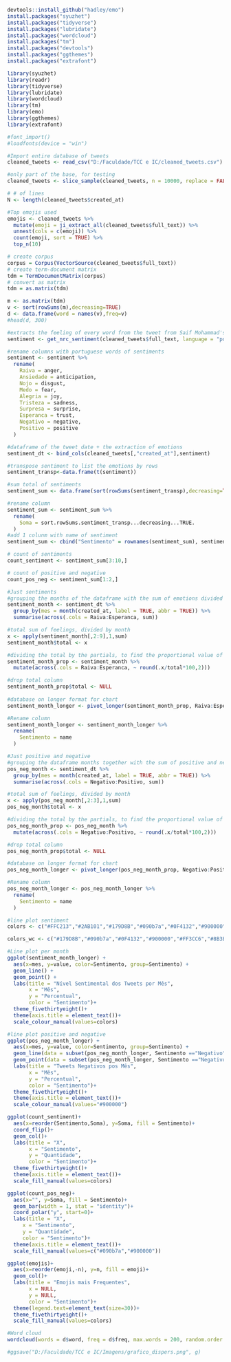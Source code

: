 ```r
devtools::install_github("hadley/emo")
install.packages("syuzhet")
install.packages("tidyverse")
install.packages("lubridate")
install.packages("wordcloud")
install.packages("tm")
install.packages("devtools")
install.packages("ggthemes")
install.packages("extrafont")
```


```r
library(syuzhet)
library(readr)
library(tidyverse)
library(lubridate)
library(wordcloud)
library(tm)
library(emo)
library(ggthemes)
library(extrafont)
```

```r
#font_import()
#loadfonts(device = "win")

#Import entire database of tweets
cleaned_tweets <- read_csv("D:/Faculdade/TCC e IC/cleaned_tweets.csv")

#only part of the base, for testing
cleaned_tweets <- slice_sample(cleaned_tweets, n = 10000, replace = FALSE)

# # of lines
N <- length(cleaned_tweets$created_at)
```

```r
#Top emojis used
emojis <- cleaned_tweets %>%
  mutate(emoji = ji_extract_all(cleaned_tweets$full_text)) %>%
  unnest(cols = c(emoji)) %>%
  count(emoji, sort = TRUE) %>%
  top_n(10)
```

```r
# create corpus
corpus = Corpus(VectorSource(cleaned_tweets$full_text))
# create term-document matrix
tdm = TermDocumentMatrix(corpus)
# convert as matrix
tdm = as.matrix(tdm)

m <- as.matrix(tdm)
v <- sort(rowSums(m),decreasing=TRUE)
d <- data.frame(word = names(v),freq=v)
#head(d, 300)
```

```r
#extracts the feeling of every word from the tweet from Saif Mohammad's NRC Emotion lexicon
sentiment <- get_nrc_sentiment(cleaned_tweets$full_text, language = "portuguese")
```

```r
#rename columns with portuguese words of sentiments
sentiment <- sentiment %>% 
  rename(
    Raiva = anger,
    Ansiedade = anticipation,
    Nojo = disgust, 
    Medo = fear,
    Alegria = joy,
    Tristeza = sadness, 
    Surpresa = surprise, 
    Esperanca = trust,
    Negativo = negative, 
    Positivo = positive
  )

#dataframe of the tweet date + the extraction of emotions
sentiment_dt <- bind_cols(cleaned_tweets[,"created_at"],sentiment)
```

```r
#transpose sentiment to list the emotions by rows
sentiment_transp<-data.frame(t(sentiment))

#sum total of sentiments
sentiment_sum <- data.frame(sort(rowSums(sentiment_transp),decreasing=TRUE))

#rename column
sentiment_sum <- sentiment_sum %>% 
  rename(
    Soma = sort.rowSums.sentiment_transp...decreasing...TRUE.
  )
#add 1 colunm with name of sentiment
sentiment_sum <- cbind("Sentimento" = rownames(sentiment_sum), sentiment_sum)

# count of sentiments
count_sentiment <- sentiment_sum[3:10,]

# count of positive and negative
count_pos_neg <- sentiment_sum[1:2,]
```

```r
#Just sentiments
#grouping the months of the dataframe with the sum of emotions divided by month and by emotion
sentiment_month <- sentiment_dt %>% 
  group_by(mes = month(created_at, label = TRUE, abbr = TRUE)) %>% 
  summarise(across(.cols = Raiva:Esperanca, sum))

#total sum of feelings, divided by month
x <- apply(sentiment_month[,2:9],1,sum)
sentiment_month$total <- x 

#dividing the total by the partials, to find the proportional value of each sentiment
sentiment_month_prop <- sentiment_month %>%
  mutate(across(.cols = Raiva:Esperanca, ~ round(.x/total*100,2))) 

#drop total column
sentiment_month_prop$total <- NULL
  
#database on longer format for chart
sentiment_month_longer <- pivot_longer(sentiment_month_prop, Raiva:Esperanca)

#Rename column
sentiment_month_longer <- sentiment_month_longer %>% 
  rename(
    Sentimento = name
  )
```

```r
#Just positive and negative
#grouping the dataframe months together with the sum of positive and negative
pos_neg_month <- sentiment_dt %>% 
  group_by(mes = month(created_at, label = TRUE, abbr = TRUE)) %>% 
  summarise(across(.cols = Negativo:Positivo, sum))

#total sum of feelings, divided by month
x <- apply(pos_neg_month[,2:3],1,sum)
pos_neg_month$total <- x 

#dividing the total by the partials, to find the proportional value of each sentiment
pos_neg_month_prop <- pos_neg_month %>%
  mutate(across(.cols = Negativo:Positivo, ~ round(.x/total*100,2))) 

#drop total column
pos_neg_month_prop$total <- NULL

#database on longer format for chart
pos_neg_month_longer <- pivot_longer(pos_neg_month_prop, Negativo:Positivo)

#Rename column
pos_neg_month_longer <- pos_neg_month_longer %>% 
  rename(
    Sentimento = name
  )
```


```r
#line plot sentiment
colors <- c("#FFC213","#2AB101","#179D8B","#090b7a","#0F4132","#900000","#FF3CC6","#8B3B79","#FED8B3","#B8F9A2")

colors_wc <- c("#179D8B","#090b7a","#0F4132","#900000","#FF3CC6","#8B3B79","#2AB101")

#Line plot per month
ggplot(sentiment_month_longer) + 
  aes(x=mes, y=value, color=Sentimento, group=Sentimento) + 
  geom_line() + 
  geom_point() +
  labs(title = "Nível Sentimental dos Tweets por Mês",
       x = "Mês",
       y = "Percentual",
       color = "Sentimento")+
  theme_fivethirtyeight()+
  theme(axis.title = element_text())+
  scale_colour_manual(values=colors)

#line plot positive and negative
ggplot(pos_neg_month_longer) + 
  aes(x=mes, y=value, color=Sentimento, group=Sentimento) + 
  geom_line(data = subset(pos_neg_month_longer, Sentimento =="Negativo")) + 
  geom_point(data = subset(pos_neg_month_longer, Sentimento =="Negativo"))+
  labs(title = "Tweets Negativos pos Mês",
       x = "Mês",
       y = "Percentual",
       color = "Sentimento")+
  theme_fivethirtyeight()+
  theme(axis.title = element_text())+
  scale_colour_manual(values="#900000")

ggplot(count_sentiment)+
  aes(x=reorder(Sentimento,Soma), y=Soma, fill = Sentimento)+
  coord_flip()+
  geom_col()+
  labs(title = "X",
       x = "Sentimento",
       y = "Quantidade",
       color = "Sentimento")+
  theme_fivethirtyeight()+
  theme(axis.title = element_text())+
  scale_fill_manual(values=colors)

ggplot(count_pos_neg)+
  aes(x="", y=Soma, fill = Sentimento)+
  geom_bar(width = 1, stat = "identity")+
  coord_polar("y", start=0)+
  labs(title = "X",
     x = "Sentimento",
     y = "Quantidade",
     color = "Sentimento")+
  theme(axis.title = element_text())+
  scale_fill_manual(values=c("#090b7a","#900000"))

ggplot(emojis)+
  aes(x=reorder(emoji,-n), y=n, fill = emoji)+
  geom_col()+
  labs(title = "Emojis mais Frequentes",
       x = NULL,
       y = NULL,
       color = "Sentimento")+
  theme(legend.text=element_text(size=30))+
  theme_fivethirtyeight()+
  scale_fill_manual(values=colors)

#Word cloud 
wordcloud(words = d$word, freq = d$freq, max.words = 200, random.order = FALSE, color=colors_wc)

#ggsave("D:/Faculdade/TCC e IC/Imagens/grafico_dispers.png", g)
```

